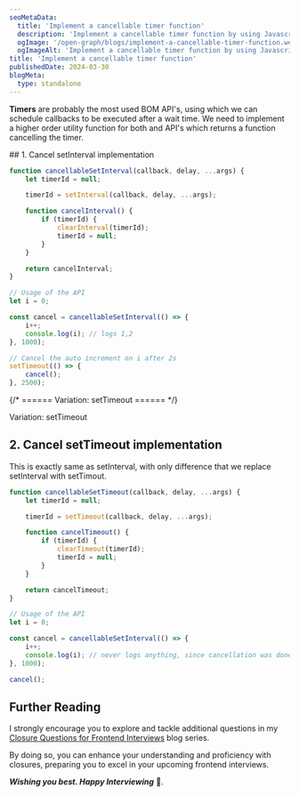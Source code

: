 ```yaml
---
seoMetaData:
  title: 'Implement a cancellable timer function'
  description: 'Implement a cancellable timer function by using Javascript closures.'
  ogImage: '/open-graph/blogs/implement-a-cancellable-timer-function.webp'
  ogImageAlt: 'Implement a cancellable timer function by using Javascript closures.'
title: 'Implement a cancellable timer function'
publishedDate: 2024-03-30
blogMeta:
  type: standalone
---
```


**Timers** are probably the most used BOM API's, using which we can schedule callbacks to be executed after a wait time.
We need to implement a higher order utility function for both <InlineCode code="setTimeout"/> and <InlineCode code="setInterval"/> API's which returns a <InlineCode code="cancel"/> function cancelling the timer.

<section>
## 1. Cancel setInterval implementation

```js
function cancellableSetInterval(callback, delay, ...args) {
	let timerId = null;

	timerId = setInterval(callback, delay, ...args);

	function cancelInterval() {
		if (timerId) {
			clearInterval(timerId);
			timerId = null;
		}
	}

	return cancelInterval;
}

// Usage of the API
let i = 0;

const cancel = cancellableSetInterval(() => {
	i++;
	console.log(i); // logs 1,2
}, 1000);

// Cancel the auto increment on i after 2s
setTimeout(() => {
	cancel();
}, 2500);
```

</section>

{/* ====== Variation: setTimeout ====== */}

<section>
<SubHeading>Variation: setTimeout</SubHeading>

## 2. Cancel setTimeout implementation

This is exactly same as setInterval, with only difference that we replace setInterval with setTimout.

```js
function cancellableSetTimeout(callback, delay, ...args) {
	let timerId = null;

	timerId = setTimeout(callback, delay, ...args);

	function cancelTimeout() {
		if (timerId) {
			clearTimeout(timerId);
			timerId = null;
		}
	}

	return cancelTimeout;
}

// Usage of the API
let i = 0;

const cancel = cancellableSetInterval(() => {
	i++;
	console.log(i); // never logs anything, since cancellation was done before 1s
}, 1000);

cancel();
```

</section>

## Further Reading

I strongly encourage you to explore and tackle additional questions in my [Closure Questions for Frontend Interviews](/blog/closure-questions-for-frontend-interviews/ 'Find more question on closures in the closure questions for frontend Interviews blog series') blog series.

By doing so, you can enhance your understanding and proficiency with closures, preparing you to excel in your upcoming frontend interviews.

**_Wishing you best. Happy Interviewing_** 🫡.
